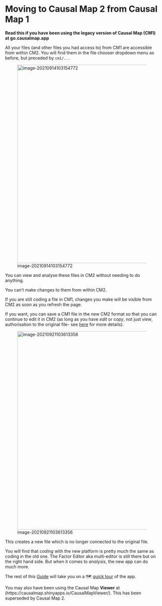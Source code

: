 # Moving to Causal Map 2 from Causal Map 1

**Read this if you have been using the legacy version of Causal Map (CM1) at go.causalmap.app**

All your files (and other files you had access to) from CM1 are accessible from within CM2. You will find them in the file chooser dropdown menu as before, but preceded by `cm1/...`

![image-20210914103154772](_assets/image-20210914103154772.png){width=650}

You can view and analyse these files in CM2 without needing to do anything.

You can't make changes to them from within CM2.

If you are still coding a file in CM1, changes you make will be visible from CM2 as soon as you refresh the page.

If you want, you can save a CM1 file in the new CM2 format so that you can continue to edit it in CM2 (as long as you have *edit* or c*opy*, not just *view*, authorisation to the original file- see [here](#xpermissions) for more details). 

![image-20210921103613356](_assets/image-20210921103613356.png){width=650}



This creates a new file which is no longer connected to the original file.

You will find that *coding* with the new platform is pretty much the same as coding in the old one.  The Factor Editor aka multi-editor is still there but on the right hand side. But when it comes to *analysis*, the new app can do much more.

The rest of this [Guide](guide.causalmap.app) will take you on a 🗺 [quick tour](#quick-tour) of the app.

You may also have been using the Causal Map **Viewer** at (https://causalmap.shinyapps.io/CausalMapViewer/). This has been superseded by Causal Map 2.


